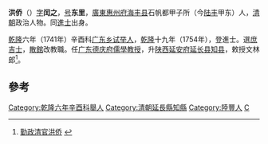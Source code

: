 '''洪侨'''（{{bd|1714年||1785年||Hong}}）[[表字|字]]'''闰之'''，[[号|号]]'''东里'''，[[廣東|廣東]][[惠州府|惠州府]][[海丰县|海丰县]]石帆都甲子所（今[[陆丰|陆丰]]甲东）人，[[清朝|清朝]]政治人物。同[[進士|進士]]出身。

[[乾隆|乾隆]]六年（1741年）辛酉科[[广东|广东]][[乡试|乡试]][[举人|举人]]，[[乾隆|乾隆]]十九年（1754年），登進士。選[[庶吉士|庶吉士]]，[[散館|散館]]改教職。任[[广东|广东]][[德庆府|德庆府]][[儒學|儒學]][[教授|教授]]，升[[陕西|陕西]][[延安府|延安府]][[延长县|延长县]][[知县|知县]]，敕授文林郎<ref>[http://www.shanwei.gov.cn/161701.html 勤政清官洪侨] {{webarchive|url=https://web.archive.org/web/20150528034113/http://www.shanwei.gov.cn/161701.html |date=2015-05-28 }}</ref>。

==參考==
{{reflist}}
{{清朝人物小作品}}
{{乾隆十九年甲戌科殿試金榜}}
{{DEFAULTSORT:Hong}}

[[Category:乾隆六年辛酉科舉人|Category:乾隆六年辛酉科舉人]]
[[Category:清朝延長縣知縣|Category:清朝延長縣知縣]]
[[Category:陸豐人|Category:陸豐人]]
[[Category:洪姓|C]]